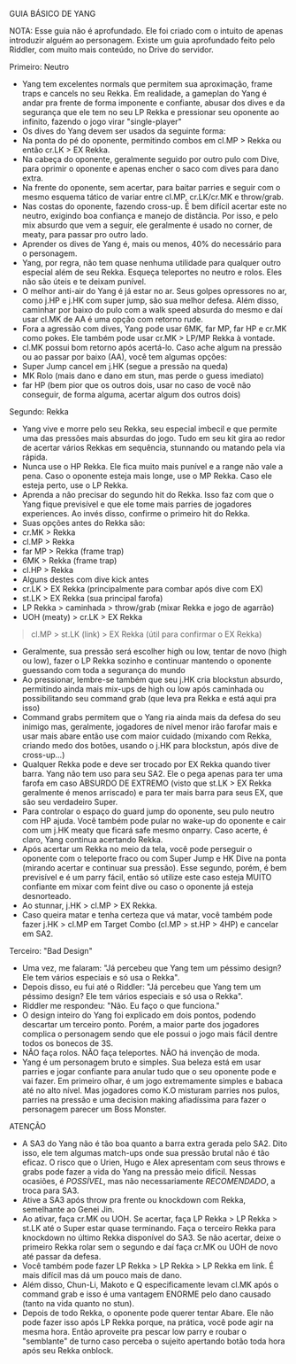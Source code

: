 GUIA BÁSICO DE YANG

NOTA: Esse guia não é aprofundado. Ele foi criado com o intuito de
apenas introduzir alguém ao personagem. Existe um guia aprofundado
feito pelo Riddler, com muito mais conteúdo, no Drive do servidor.

Primeiro: Neutro
 - Yang tem excelentes normals que permitem sua aproximação, frame traps
e cancels no seu Rekka. Em realidade, a gameplan do Yang é andar pra frente
de forma imponente e confiante, abusar dos dives e da segurança que ele tem
no seu LP Rekka e pressionar seu oponente ao infinito, fazendo o jogo virar
"single-player"
 - Os dives do Yang devem ser usados da seguinte forma:
  - Na ponta do pé do oponente, permitindo combos em cl.MP > Rekka ou então
cr.LK > EX Rekka.
  - Na cabeça do oponente, geralmente seguido por outro pulo com Dive, para
oprimir o oponente e apenas encher o saco com dives para dano extra.
  - Na frente do oponente, sem acertar, para baitar parries e seguir com o
mesmo esquema tático de variar entre cl.MP, cr.LK/cr.MK e throw/grab.
  - Nas costas do oponente, fazendo cross-up. É bem difícil acertar este no
neutro, exigindo boa confiança e manejo de distância. Por isso, e pelo mix
absurdo que vem a seguir, ele geralmente é usado no corner, de meaty, para
passar pro outro lado.
  - Aprender os dives de Yang é, mais ou menos, 40% do necessário para o 
personagem.
 - Yang, por regra, não tem quase nenhuma utilidade para qualquer outro
especial além de seu Rekka. Esqueça teleportes no neutro e rolos. Eles não
são úteis e te deixam punível.
 - O melhor anti-air do Yang é já estar no ar. Seus golpes opressores no ar,
como j.HP e j.HK com super jump, são sua melhor defesa. Além disso, caminhar
por baixo do pulo com a walk speed absurda do mesmo e daí usar cl.MK de AA
é uma opção com retorno rude.
 - Fora a agressão com dives, Yang pode usar 6MK, far MP, far HP e cr.MK 
como pokes. Ele também pode usar cr.MK > LP/MP Rekka à vontade.
 - cl.MK possui bom retorno após acertá-lo. Caso ache algum na pressão ou
ao passar por baixo (AA), você tem algumas opções:
  - Super Jump cancel em j.HK (segue a pressão na queda)
  - MK Rolo (mais dano e dano em stun, mas perde o guess imediato)
  - far HP (bem pior que os outros dois, usar no caso de você não conseguir,
de forma alguma, acertar algum dos outros dois)

Segundo: Rekka
 - Yang vive e morre pelo seu Rekka, seu especial imbecil e que permite uma
das pressões mais absurdas do jogo. Tudo em seu kit gira ao redor de acertar
vários Rekkas em sequência, stunnando ou matando pela via rápida.
 - Nunca use o HP Rekka. Ele fica muito mais punível e a range não vale a 
pena. Caso o oponente esteja mais longe, use o MP Rekka. Caso ele esteja 
perto, use o LP Rekka.
 - Aprenda a não precisar do segundo hit do Rekka. Isso faz com que o Yang
fique previsível e que ele tome mais parries de jogadores experiences. Ao
invés disso, confirme o primeiro hit do Rekka.
 - Suas opções antes do Rekka são:
  - cr.MK > Rekka 
  - cl.MP > Rekka
  - far MP > Rekka (frame trap)
  - 6MK > Rekka (frame trap)
  - cl.HP > Rekka
  - Alguns destes com dive kick antes
  - cr.LK > EX Rekka (principalmente para combar após dive com EX)
  - st.LK > EX Rekka (sua principal farofa)
  - LP Rekka > caminhada > throw/grab (mixar Rekka e jogo de agarrão)
  - UOH (meaty) > cr.LK > EX Rekka
  > cl.MP > st.LK (link) > EX Rekka (útil para confirmar o EX Rekka)
 - Geralmente, sua pressão será escolher high ou low, tentar de novo (high
ou low), fazer o LP Rekka sozinho e continuar mantendo o oponente guessando
com toda a segurança do mundo
 - Ao pressionar, lembre-se também que seu j.HK cria blockstun absurdo, 
permitindo ainda mais mix-ups de high ou low após caminhada ou possibilitando
seu command grab (que leva pra Rekka e está aqui pra isso)
 - Command grabs permitem que o Yang ria ainda mais da defesa do seu inimigo
mas, geralmente, jogadores de nível menor irão farofar mais e usar mais abare
então use com maior cuidado (mixando com Rekka, criando medo dos botões,
usando o j.HK para blockstun, após dive de cross-up...)
 - Qualquer Rekka pode e deve ser trocado por EX Rekka quando tiver barra.
Yang não tem uso para seu SA2. Ele o pega apenas para ter uma farofa em caso
ABSURDO DE EXTREMO (visto que st.LK > EX Rekka geralmente é menos arriscado)
e para ter mais barra para seus EX, que são seu verdadeiro Super.
 - Para controlar o espaço do guard jump do oponente, seu pulo neutro com HP
ajuda. Você também pode pular no wake-up do oponente e cair com um j.HK meaty
que ficará safe mesmo onparry. Caso acerte, é claro, Yang continua acertando
Rekka.
 - Após acertar um Rekka no meio da tela, você pode perseguir o oponente com
o teleporte fraco ou com Super Jump e HK Dive na ponta (mirando acertar e
continuar sua pressão). Esse segundo, porém, é bem previsível e é um parry
fácil, então só utilize este caso esteja MUITO confiante em mixar com feint
dive ou caso o oponente já esteja desnorteado.
 - Ao stunnar, j.HK > cl.MP > EX Rekka. 
 - Caso queira matar e tenha certeza que vá matar, você também pode fazer
j.HK > cl.MP em Target Combo (cl.MP > st.HP > 4HP) e cancelar em SA2.

Terceiro: "Bad Design"
 - Uma vez, me falaram: "Já percebeu que Yang tem um péssimo design? Ele tem
vários especiais e só usa o Rekka". 
 - Depois disso, eu fui até o Riddler: "Já percebeu que Yang tem um péssimo 
design? Ele tem vários especiais e só usa o Rekka". 
 - Riddler me respondeu: "Não. Eu faço o que funciona."
 - O design inteiro do Yang foi explicado em dois pontos, podendo descartar
um terceiro ponto. Porém, a maior parte dos jogadores complica o personagem
sendo que ele possui o jogo mais fácil dentre todos os bonecos de 3S.
 - NÃO faça rolos. NÃO faça teleportes. NÃO há invenção de moda. 
 - Yang é um personagem bruto e simples. Sua beleza está em usar parries e
jogar confiante para anular tudo que o seu oponente pode e vai fazer. Em
primeiro olhar, é um jogo extremamente simples e babaca até no alto nível.
Mas jogadores como K.O misturam parries nos pulos, parries na pressão e uma
decision making afiadíssima para fazer o personagem parecer um Boss Monster.

ATENÇÃO
 - A SA3 do Yang não é tão boa quanto a barra extra gerada pelo SA2. Dito 
isso, ele tem algumas match-ups onde sua pressão brutal não é tão eficaz. O
risco que o Urien, Hugo e Alex apresentam com seus throws e grabs pode fazer
a vida do Yang na pressão meio difícil. Nessas ocasiões, é *POSSÍVEL*, mas 
não necessariamente *RECOMENDADO*, a troca para SA3.
 - Ative a SA3 após throw pra frente ou knockdown com Rekka, semelhante ao
Genei Jin.
 - Ao ativar, faça cr.MK ou UOH. Se acertar, faça LP Rekka > LP Rekka > st.LK
até o Super estar quase terminando. Faça o terceiro Rekka para knockdown no
último Rekka disponível do SA3. Se não acertar, deixe o primeiro Rekka rolar
sem o segundo e daí faça cr.MK ou UOH de novo até passar da defesa.
 - Você também pode fazer LP Rekka > LP Rekka > LP Rekka em link. É mais 
difícil mas dá um pouco mais de dano.
 - Além disso, Chun-Li, Makoto e Q especificamente levam cl.MK após o command
grab e isso é uma vantagem ENORME pelo dano causado (tanto na vida quanto no
stun). 
 - Depois de todo Rekka, o oponente pode querer tentar Abare. Ele não pode
fazer isso após LP Rekka porque, na prática, você pode agir na mesma hora.
Então aproveite pra pescar low parry e roubar o "semblante" de turno caso
perceba o sujeito apertando botão toda hora após seu Rekka onblock.
